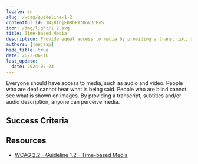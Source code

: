 ```yaml
---
locale: en
slug: /wcag/guideline-1-2
contentful_id: 1NjRfOjE0BbFXtOoV3CHvS
icon: /img/light/1.2.svg
title: Time-based Media
description: Provide equal access to media by providing a transcript, subtitles, audio description and/or sign language.
authors: [janjaap]
hide_title: true
date: 2022-06-16
last_update:
  date: 2024-02-23
---
```


<Hero
  title="Time-based Media"
  image="/img/light/1.2.svg"
  alt="WCAG 1.2 icon"
  prefix="Guideline 1.2"
/>

Everyone should have access to media, such as audio and video. People who are deaf cannot hear what is being said. People who are blind cannot see what is shown on images. By providing a transcript, subtitles and/or audio description, anyone can perceive media.

## Success Criteria

<LinkList title="Success Criteria" isHighlighted={true}>
  <LinkListItem
    url="/en/guidelines/wcag/success-criterion-1-2-1"
    title="Success Criterion 1.2.1 - Audio-only and Video-only (Prerecorded)"
    label="Audio-only and Video-only (Prerecorded)"
    description="Ensure a transcript is provided when information is only conveyed by audio or images."
    image="/img/light/1.2.1.svg"
    alt="WCAG 1.2.1 icon"
  />
  <LinkListItem
    url="/en/guidelines/wcag/success-criterion-1-2-2"
    title="Success Criterion 1.2.2 - Captions (Prerecorded)"
    label="Captions (Prerecorded)"
    description="Ensure captions are provided for all videos with sound."
    image="/img/light/1.2.2.svg"
    alt="WCAG 1.2.2 icon"
  />
  <LinkListItem
    url="/en/guidelines/wcag/success-criterion-1-2-3"
    title="Success Criterion 1.2.3 - Audio Description or Media Alternative (Prerecorded)"
    label="Audio Description or Media Alternative (Prerecorded)"
    description="Ensure a transcript or audio description is provided for videos where you can't hear what is displayed."
    image="/img/light/1.2.3.svg"
    alt="WCAG 1.2.3 icon"
  />
  <LinkListItem
    url="/en/guidelines/wcag/success-criterion-1-2-4"
    title="Success Criterion 1.2.4 - Captions (Live)"
    label="Captions (Live)"
    description="Ensure real-time captions are available for all live videos with audio."
    image="/img/light/1.2.4.svg"
    alt="WCAG 1.2.4 icon"
  />
  <LinkListItem
    url="/en/guidelines/wcag/success-criterion-1-2-5"
    title="Success Criterion 1.2.5 - Audio Description (Prerecorded)"
    label="Audio Description (Prerecorded)"
    description="Ensure audio description is available when important information is shown which you cannot hear."
    image="/img/light/1.2.5.svg"
    alt="WCAG 1.2.5 icon"
  />
  <LinkListItem
    url="/en/guidelines/wcag/success-criterion-1-2-6"
    title="Success Criterion 1.2.6 - Sign Language (Prerecorded)"
    label="Sign Language (Prerecorded)"
    description="Sign language interpretation must be provided for all prerecorded audio content in synchronized media."
    image="/img/light/1.2.6.svg"
    alt="WCAG 1.2.6 icon"
  />
  <LinkListItem
    url="/en/guidelines/wcag/success-criterion-1-2-7"
    title="Success Criterion 1.2.7 - Extended Audio Description (Prerecorded)"
    label="Extended Audio Description (Prerecorded)"
    description="Where pauses in foreground audio are insufficient to allow audio descriptions to convey the sense of the video, extended audio description must be provided for all prerecorded video content in synchronized media."
    image="/img/light/1.2.7.svg"
    alt="WCAG 1.2.7 icon"
  />
  <LinkListItem
    url="/en/guidelines/wcag/success-criterion-1-2-8"
    title="Success Criterion 1.2.8 - Media Alternative (Prerecorded)"
    label="Media Alternative (Prerecorded)"
    description="An alternative for time-based media must be provided for all prerecorded synchronized media and for all prerecorded video-only media."
    image="/img/light/1.2.8.svg"
    alt="WCAG 1.2.8 icon"
  />
  <LinkListItem
    url="/en/guidelines/wcag/success-criterion-1-2-9"
    title="Success Criterion 1.2.9 - Audio-only (Live)"
    label="Audio-only (Live)"
    description="An alternative for time-based media that presents equivalent information for live audio-only content must be provided."
    image="/img/light/1.2.9.svg"
    alt="WCAG 1.2.9 icon"
  />
</LinkList>

## Resources

- [WCAG 2.2 - Guideline 1.2 - Time-based Media](https://www.w3.org/TR/WCAG22/#time-based-media)
